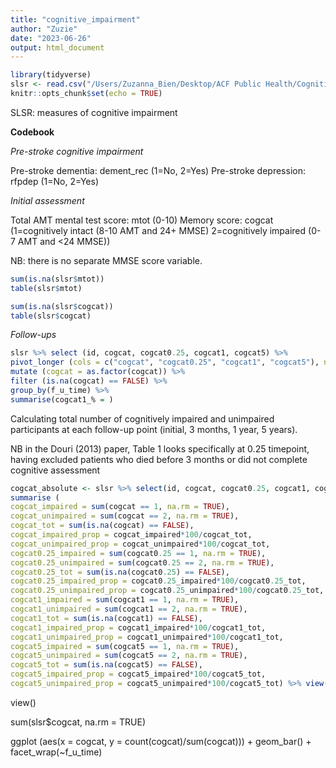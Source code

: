 ```yaml
---
title: "cognitive_impairment"
author: "Zuzie"
date: "2023-06-26"
output: html_document
---
```


```r
library(tidyverse)
slsr <- read.csv("/Users/Zuzanna_Bien/Desktop/ACF Public Health/Cognitive impairment in stroke/SLSR-CI/SLSR_raw_data/ds_202305.csv")
knitr::opts_chunk$set(echo = TRUE)
```

SLSR: measures of cognitive impairment 

**Codebook**

*Pre-stroke cognitive impairment*

Pre-stroke dementia: dement_rec (1=No, 2=Yes)
Pre-stroke depression: rfpdep (1=No, 2=Yes)

*Initial assessment* 

Total AMT mental test score: mtot (0-10)
Memory score: cogcat (1=cognitively intact (8-10 AMT and 24+ MMSE) 2=cognitively impaired (0-7 AMT and <24 MMSE))

NB: there is no separate MMSE score variable. 

```r
sum(is.na(slsr$mtot))
table(slsr$mtot)

sum(is.na(slsr$cogcat))
table(slsr$cogcat)
```
*Follow-ups*

``` r
slsr %>% select (id, cogcat, cogcat0.25, cogcat1, cogcat5) %>% 
pivot_longer (cols = c("cogcat", "cogcat0.25", "cogcat1", "cogcat5"), names_to = "f_u_time", values_to = "cogcat")  %>%
mutate (cogcat = as.factor(cogcat)) %>% 
filter (is.na(cogcat) == FALSE) %>% 
group_by(f_u_time) %>%
summarise(cogcat1_% = )
```


Calculating total number of cognitively impaired and unimpaired participants at each follow-up point (initial, 3 months, 1 year, 5 years). 

NB in the Douri (2013) paper, Table 1 looks specifically at 0.25 timepoint, having excluded patients who died before 3 months or did not complete cognitive assessment

``` r

cogcat_absolute <- slsr %>% select(id, cogcat, cogcat0.25, cogcat1, cogcat5) %>% 
summarise (
cogcat_impaired = sum(cogcat == 1, na.rm = TRUE),
cogcat_unimpaired = sum(cogcat == 2, na.rm = TRUE),
cogcat_tot = sum(is.na(cogcat) == FALSE), 
cogcat_impaired_prop = cogcat_impaired*100/cogcat_tot,
cogcat_unimpaired_prop = cogcat_unimpaired*100/cogcat_tot,
cogcat0.25_impaired = sum(cogcat0.25 == 1, na.rm = TRUE),
cogcat0.25_unimpaired = sum(cogcat0.25 == 2, na.rm = TRUE),
cogcat0.25_tot = sum(is.na(cogcat0.25) == FALSE), 
cogcat0.25_impaired_prop = cogcat0.25_impaired*100/cogcat0.25_tot,
cogcat0.25_unimpaired_prop = cogcat0.25_unimpaired*100/cogcat0.25_tot,
cogcat1_impaired = sum(cogcat1 == 1, na.rm = TRUE),
cogcat1_unimpaired = sum(cogcat1 == 2, na.rm = TRUE),
cogcat1_tot = sum(is.na(cogcat1) == FALSE), 
cogcat1_impaired_prop = cogcat1_impaired*100/cogcat1_tot,
cogcat1_unimpaired_prop = cogcat1_unimpaired*100/cogcat1_tot,
cogcat5_impaired = sum(cogcat5 == 1, na.rm = TRUE),
cogcat5_unimpaired = sum(cogcat5 == 2, na.rm = TRUE),
cogcat5_tot = sum(is.na(cogcat5) == FALSE),
cogcat5_impaired_prop = cogcat5_impaired*100/cogcat5_tot,
cogcat5_unimpaired_prop = cogcat5_unimpaired*100/cogcat5_tot) %>% view()


```






view()

sum(slsr$cogcat, na.rm = TRUE)

ggplot (aes(x = cogcat, y = count(cogcat)/sum(cogcat))) + geom_bar() + facet_wrap(~f_u_time)



